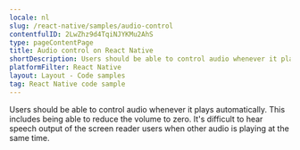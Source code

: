 ```yaml
---
locale: nl
slug: /react-native/samples/audio-control
contentfulID: 2LwZhz9d4TqiNJYKMu2AhS
type: pageContentPage
title: Audio control on React Native
shortDescription: Users should be able to control audio whenever it plays automatically.
platformFilter: React Native
layout: Layout - Code samples
tag: React Native code sample
---
```


Users should be able to control audio whenever it plays automatically. This includes being able to reduce the volume to zero. It's difficult to hear speech output of the screen reader users when other audio is playing at the same time.

<CodeSample id="media-audio-control" locale="nl" platform="react native"/>